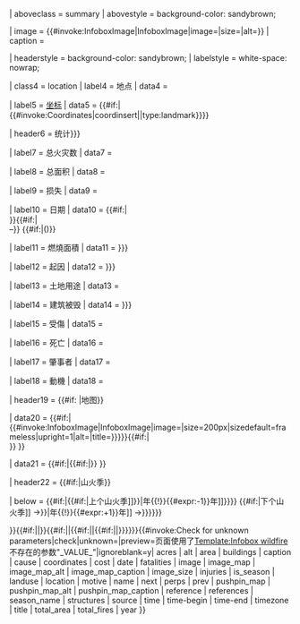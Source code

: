 <includeonly>{{Infobox
| bodyclass   = vevent

| above       = {{#if:{{{title|}}}|{{{title}}}|{{PAGENAMEBASE}}}}
| aboveclass  = summary
| abovestyle  = background-color: sandybrown;

| image       = {{#invoke:InfoboxImage|InfoboxImage|image={{{image|}}}|size={{{image_size|220px}}}|alt={{{alt|}}}}}
| caption     = {{{caption|}}}

| headerstyle = background-color: sandybrown;
| labelstyle  = white-space: nowrap;

| class4      = location
| label4      = 地点
| data4       = {{{location|}}}

| label5 = [[经纬度|坐标]]
| data5 = {{#if:{{{coordinates|}}}|{{#invoke:Coordinates|coordinsert|{{{coordinates|}}}|type:landmark}}}}

| header6     = 统计{{{reference|{{{references|}}}}}}

| label7      = 总火灾数
| data7       = {{{total_fires|}}}

| label8      = 总面积
| data8       = {{{total_area|}}}

| label9      = 损失
| data9       = {{{cost|}}}

| label10     = 日期
| data10      = {{{date|}}} {{#if:{{{time|}}}|<br />{{{time}}}}}{{#if:{{{time-begin|}}}|<br />{{{time-begin}}}&ndash;{{{time-end}}}}} {{#if:{{{timezone|}}}|({{{timezone}}})}}

| label11     = 燃燒面積
| data11      = {{{area|{{{acres|}}}}}}

| label12     = 起因
| data12      = {{{cause|{{{source|}}}}}}

| label13     = 土地用途
| data13      = {{{landuse|}}}

| label14     = 建筑被毁
| data14      = {{{buildings|{{{structures|}}}}}}

| label15     = 受傷
| data15      = {{{injuries|}}}

| label16     = 死亡
| data16      = {{{fatalities|}}}

| label17     = 肇事者
| data17      = {{{perps|}}}

| label18     = 動機
| data18      = {{{motive|}}}

| header19 = {{#if:{{{image_map|}}}{{{pushpin_map|}}} |地图}}

| data20 = {{#if:{{{image_map|}}}| {{#invoke:InfoboxImage|InfoboxImage|image={{{image_map|}}}|size=200px|sizedefault=frameless|upright=1|alt={{{image_map_alt|}}}|title={{{image_map_caption|Location of {{{name}}}}}}}}{{#if:{{{image_map_caption|}}}|<br /><small>{{{image_map_caption}}}</small>}} }}

| data21 = {{#if:{{{pushpin_map|}}}|{{Location map|{{{pushpin_map|}}}
|alt = {{{pushpin_map_alt|}}}
|coordinates = {{{coordinates|}}}
|mark = FireIcon.svg
|marksize = 20
|float = center
|border = none
|default_width = 220
|caption =
}}{{#if:{{{pushpin_map_caption|}}}|<small>{{{pushpin_map_caption}}}</small>}} }}

| header22 = {{#if:{{{is_season|}}}|山火季}}

| below       = {{#if:{{{is_season|}}}|{{#if:{{{prev|}}}|{{align|left|←&nbsp;[[{{{prev|}}}{{!}}上个山火季]]}}|{{align|left|←&nbsp;[[{{#expr:{{{year|}}}-1}}年{{{season_name|}}}{{!}}{{#expr:{{{year|}}}-1}}年]]}}}}
{{#if:{{{next|}}}|{{align|right|[[{{{next|}}}{{!}}下个山火季]]&nbsp;→}}|{{align|right|[[{{#expr:{{{year|}}}+1}}年{{{season_name|}}}{{!}}{{#expr:{{{year|}}}+1}}年]]&nbsp;→}}}}}}

}}{{#if:{{{image|}}}||{{main other|[[Category:需要图片的山火条目]]|}}}}{{#if:{{{is_season|}}}||{{#if:{{{pushpin_map|}}}||{{#if:{{{image_map|}}}||{{main other|[[Category:需要地图的山火条目]]|}}}}}}}}{{#invoke:Check for unknown parameters|check|unknown={{main other|[[Category:使用未知山火信息框参数的页面|_VALUE_{{PAGENAME}}]]}}|preview=页面使用了[[Template:Infobox wildfire]]不存在的参数"_VALUE_"|ignoreblank=y| acres | alt | area | buildings | caption | cause | coordinates | cost | date | fatalities | image | image_map | image_map_alt | image_map_caption | image_size | injuries | is_season | landuse | location | motive | name | next | perps | prev | pushpin_map | pushpin_map_alt | pushpin_map_caption | reference | references | season_name | structures | source | time | time-begin | time-end | timezone | title | total_area | total_fires | year }}</includeonly><noinclude>
{{Documentation}}</noinclude>